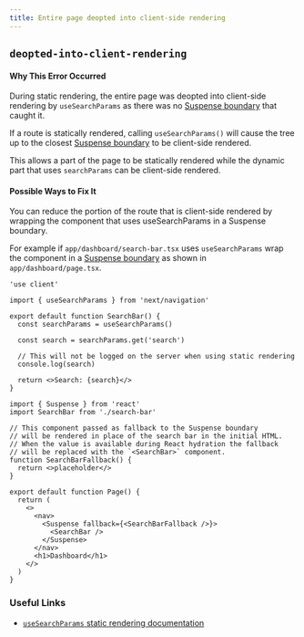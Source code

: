 ```yaml
---
title: Entire page deopted into client-side rendering
---
```


## `deopted-into-client-rendering`

#### Why This Error Occurred

During static rendering, the entire page was deopted into client-side rendering by `useSearchParams` as there was no [Suspense boundary](/docs/app/api-reference/functions/use-search-params#static-rendering) that caught it.

If a route is statically rendered, calling `useSearchParams()` will cause the tree up to the closest [Suspense boundary](/docs/app/api-reference/functions/use-search-params#static-rendering) to be client-side rendered.

This allows a part of the page to be statically rendered while the dynamic part that uses `searchParams` can be client-side rendered.

#### Possible Ways to Fix It

You can reduce the portion of the route that is client-side rendered by wrapping the component that uses useSearchParams in a Suspense boundary.

For example if `app/dashboard/search-bar.tsx` uses `useSearchParams` wrap the component in a [Suspense boundary](/docs/app/api-reference/functions/use-search-params#static-rendering) as shown in `app/dashboard/page.tsx`.

```tsx filename="app/dashboard/search-bar.tsx"
'use client'

import { useSearchParams } from 'next/navigation'

export default function SearchBar() {
  const searchParams = useSearchParams()

  const search = searchParams.get('search')

  // This will not be logged on the server when using static rendering
  console.log(search)

  return <>Search: {search}</>
}
```

```tsx filename="app/dashboard/page.tsx"
import { Suspense } from 'react'
import SearchBar from './search-bar'

// This component passed as fallback to the Suspense boundary
// will be rendered in place of the search bar in the initial HTML.
// When the value is available during React hydration the fallback
// will be replaced with the `<SearchBar>` component.
function SearchBarFallback() {
  return <>placeholder</>
}

export default function Page() {
  return (
    <>
      <nav>
        <Suspense fallback={<SearchBarFallback />}>
          <SearchBar />
        </Suspense>
      </nav>
      <h1>Dashboard</h1>
    </>
  )
}
```

### Useful Links

- [`useSearchParams` static rendering documentation](/docs/app/api-reference/functions/use-search-params#static-rendering)
